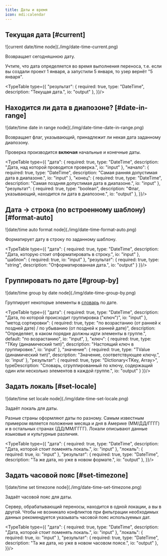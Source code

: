 ```yaml
---
title: Даты и время
icon: mdi:calendar
---
```


## Текущая дата [#current]

<Wrapper>
    ![current date/time node](./img/date-time-current.png)
</Wrapper>

Возвращает сегодняшнюю дату.

<Callout type="warning">Учтите, что дата определяется во время выполнения переноса, т.е. если вы создали проект 1 января, а запустили 5 января, то узер вернёт "5 января".</Callout>

<TypeTable type={{
    "результат": {
        required: true,
        type: "DateTime",
        description: "Текущая дата.",
        io: "output"
    },
}}/>

## Находится ли дата в диапозоне? [#date-in-range]

<Wrapper>
    ![date/time date in range node](./img/date-time-date-in-range.png)
</Wrapper>

Возвращает флаг, указывающий, принадлежит ли некая дата заданному диапозону.

<Callout type="warning">Проверка производится **включая** начальные и конечные даты.</Callout>

<TypeTable type={{
    "дата": {
        required: true,
        type: "DateTime",
        description: "Дата, над которой проводится проверка.",
        io: "input"
    },
    "начало": {
        required: true,
        type: "DateTime",
        description: "Самая ранняя допустимая дата в диапазоне.",
        io: "input"
    },
    "конец": {
        required: true,
        type: "DateTime",
        description: "Самая поздняя допустимая дата в диапазоне.",
        io: "input"
    },
    "результат": {
        required: true,
        type: "boolean",
        description: "Флаг, указывающий, находится ли дата в диапозоне.",
        io: "output"
    },
}}/>

## Дата -> строка (по встроенному шаблону) [#format-auto]

<Wrapper>
    ![date/time auto format node](./img/date-time-format-auto.png)
</Wrapper>

Форматирует дату в строку по заданному шаблону.

<TypeTable type={{
    "дата": {
        required: true,
        type: "DateTime",
        description: "Дата, которую стоит отформатировать в строку.",
        io: "input"
    },
    "шаблон": {
        required: true,
        io: "input"
    },
    "результат": {
        required: true,
        type: "string",
        description: "Отформатированная дата.",
        io: "output"
    }
}}/>

## Группировать по дате [#group-by]

<Wrapper>
    ![date/time group by date node](./img/date-time-group-by.png)
</Wrapper>

Группирует некоторые элементы в [словарь](/user/nodes/introduction#types) по дате.

<TypeTable type={{
    "дата": {
        required: true,
        type: "DateTime",
        description: "Дата, по которой происходит группировка (\"ключ\")",
        io: "input"
    },
    "метод сортировки": {
        required: true,
        type: "по возрастанию (от ранней к поздней дате) / по убыванию (от поздней к ранней дате)",
        description: "Определяет, в каком порядке должны идти элементы в группе.",
        default: "по возрастанию",
        io: "input",
    },
    "ключ": {
        required: true,
        type: "TKey (динамический тип)",
        description: "Настоящий ключ в группировке.",
        io: 'input'
    },
    "значение": {
        required: true,
        type: "TValue (динамический тип)",
        description: "Значение, соответствующее ключу.",
        io: 'input'
    },
    "результат": {
        required: true,
        type: "Dictionary<TKey, Array<TValue>>",
        typeDescription: "Словарь, сгруппированный по ключу, содержащий один или несколько элементов в каждой группе.",
        io: "output"
    }
}}/>

## Задать локаль [#set-locale]

<Wrapper>
    ![date/time set locale node](./img/date-time-set-locale.png)
</Wrapper>

Задаёт локаль для даты.

<Callout title="Что за локаль?">
Разные страны оформляют даты по разному. Самым известным примером является положение месяца и дня в Америке (ММ/ДД/ГГГГ) и в остальных странах (ДД/ММ/ГГГГ). Локали описывают данные языковые и культурные различия.
</Callout>

<TypeTable type={{
    "дата": {
        required: true,
        type: "DateTime",
        description: "Дата, которой стоит поменять локаль.",
        io: "input"
    },
    "локаль": {
        required: true,
        io: "input"
    },
    "результат": {
        required: true,
        type: "DateTime",
        description: "Та же дата, но уже в новом формате.",
        io: "output"
    },
}}/>

## Задать часовой пояс [#set-timezone]

<Wrapper>
    ![date/time set timezone node](./img/date-time-set-timezone.png)
</Wrapper>

Задаёт часовой пояс для даты.

<Callout title="Для чего это?">
    Сервер, обрабатывающий переносы, находится в одной локации, а вы в другой. Чтобы не возникало конфликтов при фильтрации необходимых данных рекомендуется указывать часовой пояс используемых дат.
</Callout>

<TypeTable type={{
    "дата": {
        required: true,
        type: "DateTime",
        description: "Дата, которой стоит поменять локаль.",
        io: "input"
    },
    "локаль": {
        required: true,
        io: "input"
    },
    "результат": {
        required: true,
        type: "DateTime",
        description: "Та же дата, но уже в новом часовом поясе.",
        io: "output"
    },
}}/>
